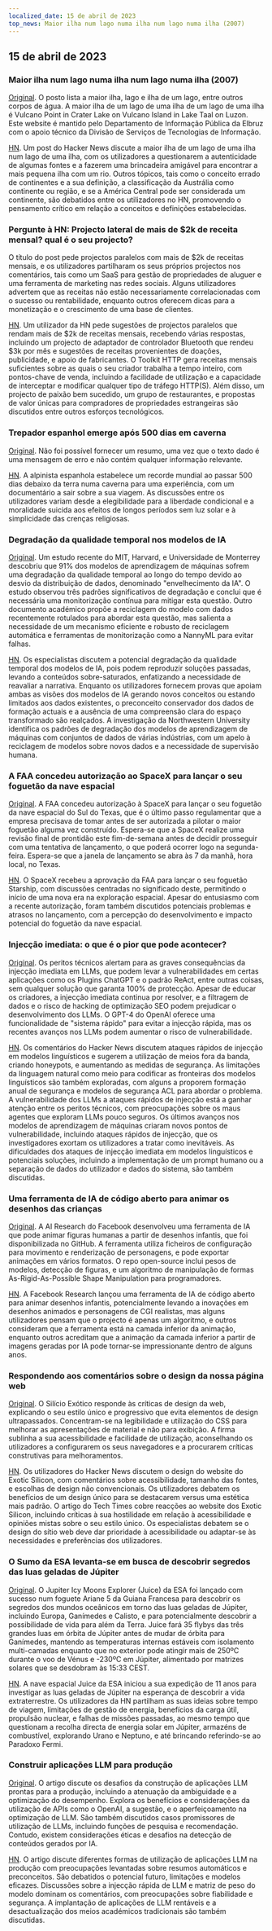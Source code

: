 ```yaml
---
localized_date: 15 de abril de 2023
top_news: Maior ilha num lago numa ilha num lago numa ilha (2007)
---
```




<CallToAction />

<Steps>

## 15 de abril de 2023

### Maior ilha num lago numa ilha num lago numa ilha (2007)

[Original](https://www.elbruz.org/special-projects/islands-and-lakes/).
O posto lista a maior ilha, lago e ilha de um lago, entre outros corpos de água. A maior ilha de um lago de uma ilha de um lago de uma ilha é Vulcano Point in Crater Lake on Vulcano Island in Lake Taal on Luzon. Este website é mantido pelo Departamento de Informação Pública da Elbruz com o apoio técnico da Divisão de Serviços de Tecnologias de Informação.

[HN](http://news.ycombinator.com/item?id=35567026).
Um post do Hacker News discute a maior ilha de um lago de uma ilha num lago de uma ilha, com os utilizadores a questionarem a autenticidade de algumas fontes e a fazerem uma brincadeira amigável para encontrar a mais pequena ilha com um rio. Outros tópicos, tais como o conceito errado de continentes e a sua definição, a classificação da Austrália como continente ou região, e se a América Central pode ser considerada um continente, são debatidos entre os utilizadores no HN, promovendo o pensamento crítico em relação a conceitos e definições estabelecidas.

### Pergunte à HN: Projecto lateral de mais de $2k de receita mensal? qual é o seu projecto?

O título do post pede projectos paralelos com mais de $2k de receitas mensais, e os utilizadores partilharam os seus próprios projectos nos comentários, tais como um SaaS para gestão de propriedades de aluguer e uma ferramenta de marketing nas redes sociais. Alguns utilizadores advertem que as receitas não estão necessariamente correlacionadas com o sucesso ou rentabilidade, enquanto outros oferecem dicas para a monetização e o crescimento de uma base de clientes.

[HN](http://news.ycombinator.com/item?id=35567822).
Um utilizador da HN pede sugestões de projectos paralelos que rendam mais de $2k de receitas mensais, recebendo várias respostas, incluindo um projecto de adaptador de controlador Bluetooth que rendeu $3k por mês e sugestões de receitas provenientes de doações, publicidade, e apoio de fabricantes. O Toolkit HTTP gera receitas mensais suficientes sobre as quais o seu criador trabalha a tempo inteiro, com pontos-chave de venda, incluindo a facilidade de utilização e a capacidade de interceptar e modificar qualquer tipo de tráfego HTTP(S). Além disso, um projecto de paixão bem sucedido, um grupo de restaurantes, e propostas de valor únicas para compradores de propriedades estrangeiras são discutidos entre outros esforços tecnológicos.

### Trepador espanhol emerge após 500 dias em caverna

[Original](https://www.cbc.ca/news/world/spain-cave-500-days-beatriz-flamini-1.6810428).
Não foi possível fornecer um resumo, uma vez que o texto dado é uma mensagem de erro e não contém qualquer informação relevante.

[HN](http://news.ycombinator.com/item?id=35571481).
A alpinista espanhola estabelece um recorde mundial ao passar 500 dias debaixo da terra numa caverna para uma experiência, com um documentário a sair sobre a sua viagem. As discussões entre os utilizadores variam desde a elegibilidade para a liberdade condicional e a moralidade suicida aos efeitos de longos períodos sem luz solar e à simplicidade das crenças religiosas.

### Degradação da qualidade temporal nos modelos de IA

[Original](https://www.nannyml.com/blog/91-of-ml-perfomance-degrade-in-time).
Um estudo recente do MIT, Harvard, e Universidade de Monterrey descobriu que 91% dos modelos de aprendizagem de máquinas sofrem uma degradação da qualidade temporal ao longo do tempo devido ao desvio da distribuição de dados, denominado "envelhecimento da IA". O estudo observou três padrões significativos de degradação e conclui que é necessária uma monitorização contínua para mitigar esta questão. Outro documento académico propõe a reciclagem do modelo com dados recentemente rotulados para abordar esta questão, mas salienta a necessidade de um mecanismo eficiente e robusto de reciclagem automática e ferramentas de monitorização como a NannyML para evitar falhas.

[HN](http://news.ycombinator.com/item?id=35566145).
Os especialistas discutem a potencial degradação da qualidade temporal dos modelos de IA, pois podem reproduzir soluções passadas, levando a conteúdos sobre-saturados, enfatizando a necessidade de reavaliar a narrativa. Enquanto os utilizadores fornecem provas que apoiam ambas as visões dos modelos de IA gerando novos conceitos ou estando limitados aos dados existentes, o preconceito conservador dos dados de formação actuais e a ausência de uma compreensão clara do espaço transformado são realçados. A investigação da Northwestern University identifica os padrões de degradação dos modelos de aprendizagem de máquinas com conjuntos de dados de várias indústrias, com um apelo à reciclagem de modelos sobre novos dados e a necessidade de supervisão humana.

### A FAA concedeu autorização ao SpaceX para lançar o seu foguetão da nave espacial

[Original](https://arstechnica.com/science/2023/04/green-light-go-spacex-receives-a-launch-license-from-the-faa-for-starship/).
A FAA concedeu autorização à SpaceX para lançar o seu foguetão da nave espacial do Sul do Texas, que é o último passo regulamentar que a empresa precisava de tomar antes de ser autorizada a pilotar o maior foguetão alguma vez construído. Espera-se que a SpaceX realize uma revisão final de prontidão este fim-de-semana antes de decidir prosseguir com uma tentativa de lançamento, o que poderá ocorrer logo na segunda-feira. Espera-se que a janela de lançamento se abra às 7 da manhã, hora local, no Texas.

[HN](http://news.ycombinator.com/item?id=35575298).
O SpaceX recebeu a aprovação da FAA para lançar o seu foguetão Starship, com discussões centradas no significado deste, permitindo o início de uma nova era na exploração espacial. Apesar do entusiasmo com a recente autorização, foram também discutidos potenciais problemas e atrasos no lançamento, com a percepção do desenvolvimento e impacto potencial do foguetão da nave espacial.

### Injecção imediata: o que é o pior que pode acontecer?

[Original](https://simonwillison.net/2023/Apr/14/worst-that-can-happen/).
Os peritos técnicos alertam para as graves consequências da injecção imediata em LLMs, que podem levar a vulnerabilidades em certas aplicações como os Plugins ChatGPT e o padrão ReAct, entre outras coisas, sem qualquer solução que garanta 100% de protecção. Apesar de educar os criadores, a injecção imediata continua por resolver, e a filtragem de dados e o risco de hacking de optimização SEO podem prejudicar o desenvolvimento dos LLMs. O GPT-4 do OpenAI oferece uma funcionalidade de "sistema rápido" para evitar a injecção rápida, mas os recentes avanços nos LLMs podem aumentar o risco de vulnerabilidade.

[HN](http://news.ycombinator.com/item?id=35572290).
Os comentários do Hacker News discutem ataques rápidos de injecção em modelos linguísticos e sugerem a utilização de meios fora da banda, criando honeypots, e aumentando as medidas de segurança. As limitações da linguagem natural como meio para codificar as fronteiras dos modelos linguísticos são também exploradas, com alguns a proporem formação anual de segurança e modelos de segurança ACL para abordar o problema. A vulnerabilidade dos LLMs a ataques rápidos de injecção está a ganhar atenção entre os peritos técnicos, com preocupações sobre os maus agentes que exploram LLMs pouco seguros. Os últimos avanços nos modelos de aprendizagem de máquinas criaram novos pontos de vulnerabilidade, incluindo ataques rápidos de injecção, que os investigadores exortam os utilizadores a tratar como inevitáveis. As dificuldades dos ataques de injecção imediata em modelos linguísticos e potenciais soluções, incluindo a implementação de um prompt humano ou a separação de dados do utilizador e dados do sistema, são também discutidas.

### Uma ferramenta de IA de código aberto para animar os desenhos das crianças

[Original](https://github.com/facebookresearch/AnimatedDrawings).
A AI Research do Facebook desenvolveu uma ferramenta de IA que pode animar figuras humanas a partir de desenhos infantis, que foi disponibilizada no GitHub. A ferramenta utiliza ficheiros de configuração para movimento e renderização de personagens, e pode exportar animações em vários formatos. O repo open-source inclui pesos de modelos, detecção de figuras, e um algoritmo de manipulação de formas As-Rigid-As-Possible Shape Manipulation para programadores.

[HN](http://news.ycombinator.com/item?id=35565681).
A Facebook Research lançou uma ferramenta de IA de código aberto para animar desenhos infantis, potencialmente levando a inovações em desenhos animados e personagens de CGI realistas, mas alguns utilizadores pensam que o projecto é apenas um algoritmo, e outros consideram que a ferramenta está na camada inferior da animação, enquanto outros acreditam que a animação da camada inferior a partir de imagens geradas por IA pode tornar-se impressionante dentro de alguns anos.

### Respondendo aos comentários sobre o design da nossa página web

[Original](https://research.exoticsilicon.com/articles/replying_to_comments).
O Silício Exótico responde às críticas de design da web, explicando o seu estilo único e progressivo que evita elementos de design ultrapassados. Concentram-se na legibilidade e utilização do CSS para melhorar as apresentações de material e não para exibição. A firma sublinha a sua acessibilidade e facilidade de utilização, aconselhando os utilizadores a configurarem os seus navegadores e a procurarem críticas construtivas para melhoramentos.

[HN](http://news.ycombinator.com/item?id=35567285).
Os utilizadores do Hacker News discutem o design do website do Exotic Silicon, com comentários sobre acessibilidade, tamanho das fontes, e escolhas de design não convencionais. Os utilizadores debatem os benefícios de um design único para se destacarem versus uma estética mais padrão. O artigo do Tech Times cobre reacções ao website dos Exotic Silicon, incluindo críticas à sua hostilidade em relação à acessibilidade e opiniões mistas sobre o seu estilo único. Os especialistas debatem se o design do sítio web deve dar prioridade à acessibilidade ou adaptar-se às necessidades e preferências dos utilizadores.

### O Sumo da ESA levanta-se em busca de descobrir segredos das luas geladas de Júpiter

[Original](https://www.esa.int/Science_Exploration/Space_Science/Juice/ESA_s_Juice_lifts_off_on_quest_to_discover_secrets_of_Jupiter_s_icy_moons).
O Jupiter Icy Moons Explorer (Juice) da ESA foi lançado com sucesso num foguete Ariane 5 da Guiana Francesa para descobrir os segredos dos mundos oceânicos em torno das luas geladas de Júpiter, incluindo Europa, Ganímedes e Calisto, e para potencialmente descobrir a possibilidade de vida para além da Terra. Juice fará 35 flybys das três grandes luas em órbita de Júpiter antes de mudar de órbita para Ganímedes, mantendo as temperaturas internas estáveis com isolamento multi-camadas enquanto que no exterior pode atingir mais de 250ºC durante o voo de Vénus e -230ºC em Júpiter, alimentado por matrizes solares que se desdobram às 15:33 CEST.

[HN](http://news.ycombinator.com/item?id=35574177).
A nave espacial Juice da ESA iniciou a sua expedição de 11 anos para investigar as luas geladas de Júpiter na esperança de descobrir a vida extraterrestre. Os utilizadores da HN partilham as suas ideias sobre tempo de viagem, limitações de gestão de energia, benefícios da carga útil, propulsão nuclear, e falhas de missões passadas, ao mesmo tempo que questionam a recolha directa de energia solar em Júpiter, armazéns de combustível, explorando Urano e Neptuno, e até brincando referindo-se ao Paradoxo Fermi.

### Construir aplicações LLM para produção

[Original](https://huyenchip.com/2023/04/11/llm-engineering.html).
O artigo discute os desafios da construção de aplicações LLM prontas para a produção, incluindo a atenuação da ambiguidade e a optimização do desempenho. Explora os benefícios e considerações da utilização de APIs como o OpenAI, a sugestão, e o aperfeiçoamento na optimização de LLM. São também discutidos casos promissores de utilização de LLMs, incluindo funções de pesquisa e recomendação. Contudo, existem considerações éticas e desafios na detecção de conteúdos gerados por IA.

[HN](http://news.ycombinator.com/item?id=35565212).
O artigo discute diferentes formas de utilização de aplicações LLM na produção com preocupações levantadas sobre resumos automáticos e preconceitos. São debatidos o potencial futuro, limitações e modelos eficazes. Discussões sobre a injecção rápida de LLM e matriz de peso do modelo dominam os comentários, com preocupações sobre fiabilidade e segurança. A implantação de aplicações de LLM rentáveis e a desactualização dos meios académicos tradicionais são também discutidas.

</Steps>

